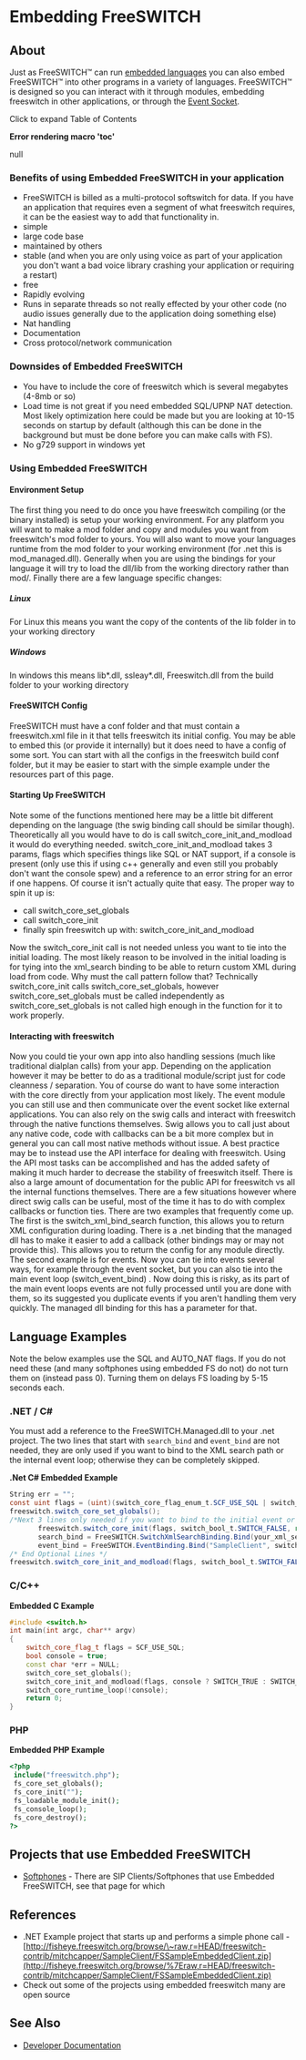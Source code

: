 
# Embedding FreeSWITCH 

 

## About

Just as FreeSWITCH™ can run [embedded languages](https://web.archive.org/web/20170201173729/https://wiki.freeswitch.org/wiki/Languages%5Ffor%5FCall%5FControl) you can also embed FreeSWITCH™ into other programs in a variety of languages. FreeSWITCH™ is designed so you can interact with it through modules, embedding freeswitch in other applications, or through the [Event Socket](https://wiki.freeswitch.org/wiki/Event%5FSocket "Event Socket").

Click to expand Table of Contents

**Error rendering macro 'toc'**

null

### Benefits of using Embedded FreeSWITCH in your application

* FreeSWITCH is billed as a multi-protocol softswitch for data. If you have an application that requires even a segment of what freeswitch requires, it can be the easiest way to add that functionality in.
* simple
* large code base
* maintained by others
* stable (and when you are only using voice as part of your application you don't want a bad voice library crashing your application or requiring a restart)
* free
* Rapidly evolving
* Runs in separate threads so not really effected by your other code (no audio issues generally due to the application doing something else)
* Nat handling
* Documentation
* Cross protocol/network communication

### Downsides of Embedded FreeSWITCH

* You have to include the core of freeswitch which is several megabytes (4-8mb or so)
* Load time is not great if you need embedded SQL/UPNP NAT detection. Most likely optimization here could be made but you are looking at 10-15 seconds on startup by default (although this can be done in the background but must be done before you can make calls with FS).
* No g729 support in windows yet

### Using Embedded FreeSWITCH

#### Environment Setup

The first thing you need to do once you have freeswitch compiling (or the binary installed) is setup your working environment. For any platform you will want to make a mod folder and copy and modules you want from freeswitch's mod folder to yours. You will also want to move your languages runtime from the mod folder to your working environment (for .net this is mod\_managed.dll). Generally when you are using the bindings for your language it will try to load the dll/lib from the working directory rather than mod/. Finally there are a few language specific changes:

##### Linux

For Linux this means you want the copy of the contents of the lib folder in to your working directory

##### Windows

In windows this means lib\*.dll, ssleay\*.dll, Freeswitch.dll from the build folder to your working directory

#### FreeSWITCH Config

FreeSWITCH must have a conf folder and that must contain a freeswitch.xml file in it that tells freeswitch its initial config. You may be able to embed this (or provide it internally) but it does need to have a config of some sort. You can start with all the configs in the freeswitch build conf folder, but it may be easier to start with the simple example under the resources part of this page.

#### Starting Up FreeSWITCH

Note some of the functions mentioned here may be a little bit different depending on the language (the swig binding call should be similar though). Theoretically all you would have to do is call switch\_core\_init\_and\_modload it would do everything needed. switch\_core\_init\_and\_modload takes 3 params, flags which specifies things like SQL or NAT support, if a console is present (only use this if using c++ generally and even still you probably don't want the console spew) and a reference to an error string for an error if one happens. Of course it isn't actually quite that easy. The proper way to spin it up is:

* call switch\_core\_set\_globals
* call switch\_core\_init
* finally spin freeswitch up with: switch\_core\_init\_and\_modload

Now the switch\_core\_init call is not needed unless you want to tie into the initial loading. The most likely reason to be involved in the initial loading is for tying into the xml\_search binding to be able to return custom XML during load from code. Why must the call pattern follow that? Technically switch\_core\_init calls switch\_core\_set\_globals, however switch\_core\_set\_globals must be called independently as switch\_core\_set\_globals is not called high enough in the function for it to work properly.

#### Interacting with freeswitch

Now you could tie your own app into also handling sessions (much like traditional dialplan calls) from your app. Depending on the application however it may be better to do as a traditional module/script just for code cleanness / separation. You of course do want to have some interaction with the core directly from your application most likely. The event module you can still use and then communicate over the event socket like external applications. You can also rely on the swig calls and interact with freeswitch through the native functions themselves. Swig allows you to call just about any native code, code with callbacks can be a bit more complex but in general you can call most native methods without issue. A best practice may be to instead use the API interface for dealing with freeswitch. Using the API most tasks can be accomplished and has the added safety of making it much harder to decrease the stability of freeswitch itself. There is also a large amount of documentation for the public API for freeswitch vs all the internal functions themselves. There are a few situations however where direct swig calls can be useful, most of the time it has to do with complex callbacks or function ties. There are two examples that frequently come up. The first is the switch\_xml\_bind\_search function, this allows you to return XML configuration during loading. There is a .net binding that the managed dll has to make it easier to add a callback (other bindings may or may not provide this). This allows you to return the config for any module directly. The second example is for events. Now you can tie into events several ways, for example through the event socket, but you can also tie into the main event loop (switch\_event\_bind) . Now doing this is risky, as its part of the main event loops events are not fully processed until you are done with them, so its suggested you duplicate events if you aren't handling them very quickly. The managed dll binding for this has a parameter for that.

## Language Examples

Note the below examples use the SQL and AUTO\_NAT flags. If you do not need these (and many softphones using embedded FS do not) do not turn them on (instead pass 0). Turning them on delays FS loading by 5-15 seconds each.

### .NET / C#

You must add a reference to the FreeSWITCH.Managed.dll to your .net project. The two lines that start with `search_bind` and `event_bind` are not needed, they are only used if you want to bind to the XML search path or the internal event loop; otherwise they can be completely skipped.

**.Net C# Embedded Example**

```c#
String err = "";
const uint flags = (uint)(switch_core_flag_enum_t.SCF_USE_SQL | switch_core_flag_enum_t.SCF_USE_AUTO_NAT);
freeswitch.switch_core_set_globals();
/*Next 3 lines only needed if you want to bind to the initial event or xml config search loops */
       freeswitch.switch_core_init(flags, switch_bool_t.SWITCH_FALSE, ref err);		
       search_bind = FreeSWITCH.SwitchXmlSearchBinding.Bind(your_xml_search_func, switch_xml_section_enum_t.SWITCH_XML_SECTION_CONFIG);
       event_bind = FreeSWITCH.EventBinding.Bind("SampleClient", switch_event_types_t.SWITCH_EVENT_ALL, null, your_event_handler_func, true);
/* End Optional Lines */
freeswitch.switch_core_init_and_modload(flags, switch_bool_t.SWITCH_FALSE, ref err);
```
  
  
### C/C++

**Embedded C Example**

```cpp
#include <switch.h>
int main(int argc, char** argv)
{
	switch_core_flag_t flags = SCF_USE_SQL;
	bool console = true;
	const char *err = NULL; 	
	switch_core_set_globals();	
	switch_core_init_and_modload(flags, console ? SWITCH_TRUE : SWITCH_FALSE, &err);
	switch_core_runtime_loop(!console);	
	return 0;
}
```

### PHP

**Embedded PHP Example**

```php
<?php
 include("freeswitch.php");
 fs_core_set_globals();
 fs_core_init("");
 fs_loadable_module_init();
 fs_console_loop();
 fs_core_destroy();
?>
```

  
## Projects that use Embedded FreeSWITCH

* [Softphones](https://wiki.freeswitch.org/wiki/Softphones "Softphones") \- There are SIP Clients/Softphones that use Embedded FreeSWITCH, see that page for which

## References

* .NET Example project that starts up and performs a simple phone call - [http://fisheye.freeswitch.org/browse/\~raw,r=HEAD/freeswitch-contrib/mitchcapper/SampleClient/FSSampleEmbeddedClient.zip](http://fisheye.freeswitch.org/browse/%7Eraw,r=HEAD/freeswitch-contrib/mitchcapper/SampleClient/FSSampleEmbeddedClient.zip)
* Check out some of the projects using embedded freeswitch many are open source

## See Also

* [Developer Documentation](https://wiki.freeswitch.org/wiki/Documentation/Developer%5FDocumentation "Documentation/Developer Documentation")

  

